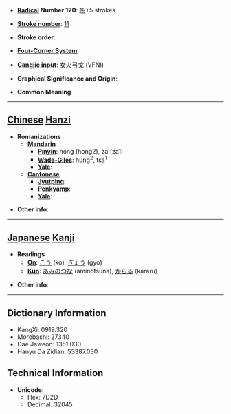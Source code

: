* '''[[Wiktionary:Chinese radical index| Radical]] Number 120''': [[Wiktionary:Chinese radical index 糸|糸]]+5 strokes

* '''[[Wiktionary:Chinese total strokes index|Stroke number]]''': [[Wiktionary:Chinese total strokes index 11|11]]

* '''Stroke order''': 

* '''[[Wiktionary:Chinese four corner index|Four-Corner System]]''': 

* '''[[Wiktionary:Chinese Cangjie index|Cangjie input]]''': 女火弓戈 (VFNI)

* '''Graphical Significance and Origin''': 

* '''Common Meaning'''

----

== [[Chinese]] [[Hanzi]] ==

* '''Romanizations'''
** '''[[Mandarin]]'''
*** '''[[Pinyin]]''': hóng (hong2), zā (za1)
*** '''[[Wade-Giles]]''': hung<sup>2</sup>, tsa<sup>1</sup>
*** '''[[Yale]]''': 
** '''[[Cantonese]]'''
*** '''[[Jyutping]]''':
*** '''[[Penkyamp]]''': 
*** '''[[Yale]]''': 

* '''Other info''': 

----

== [[Japanese]] [[Kanji]] ==

* '''Readings'''
** '''[[On]]''': [[こう]] (kō), [[ぎょう]] (gyō)
** '''[[Kun]]''': [[あみのつな]] (aminotsuna), [[からる]] (kararu)

* '''Other info''':  

----

== Dictionary Information ==

* KangXi: 0919.320
* Morobashi: 27340
* Dae Jaweon: 1351.030
* Hanyu Da Zidian: 53387.030

== Technical Information ==

* '''Unicode''':
** Hex: 7D2D
** Decimal: 32045